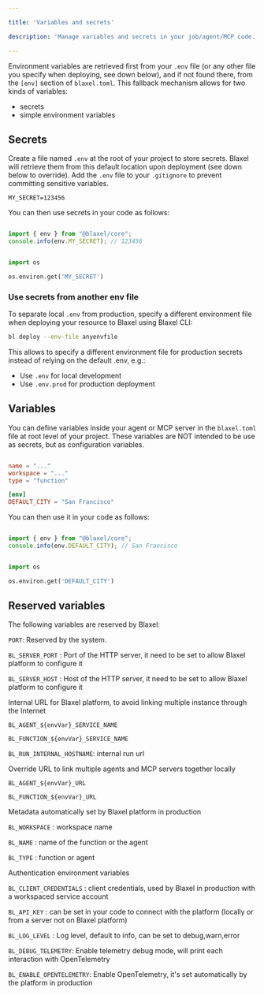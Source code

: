 ```yaml
---

title: 'Variables and secrets'

description: 'Manage variables and secrets in your job/agent/MCP code.'

---
```


Environment variables are retrieved first from your `.env` file (or any other file you specify when deploying, see down below), and if not found there, from the `[env]` section of `blaxel.toml`. This fallback mechanism allows for two kinds of variables:

- secrets
- simple environment variables

## Secrets

Create a file named `.env` at the root of your project to store secrets. Blaxel will retrieve them from this default location upon deployment (see down below to override). Add the `.env` file to your `.gitignore` to prevent committing sensitive variables. 

```
MY_SECRET=123456
```

You can then use secrets in your code as follows:

<CodeGroup>

```typescript TypeScript

import { env } from "@blaxel/core";
console.info(env.MY_SECRET); // 123456

```

```python Python

import os

os.environ.get('MY_SECRET') 

```

</CodeGroup>

### Use secrets from another env file

To separate local `.env` from production, specify a different environment file when deploying your resource to Blaxel using Blaxel CLI:

```bash
bl deploy --env-file anyenvfile
```

This allows to specify a different environment file for production secrets instead of relying on the default .env, e.g.:

- Use `.env` for local development
- Use `.env.prod` for production deployment

## Variables

You can define variables inside your agent or MCP server in the `blaxel.toml` file at root level of your project. These variables are NOT intended to be use as secrets, but as configuration variables.

```toml blaxel.toml {6}

name = "..."
workspace = "..."
type = "function"

[env]
DEFAULT_CITY = "San Francisco"

```

You can then use it in your code as follows:

<CodeGroup>

```typescript TypeScript

import { env } from "@blaxel/core";
console.info(env.DEFAULT_CITY); // San Francisco

```

```python Python

import os

os.environ.get('DEFAULT_CITY')

```

</CodeGroup>

## Reserved variables

The following variables are reserved by Blaxel:

`PORT`: Reserved by the system.

`BL_SERVER_PORT` : Port of the HTTP server, it need to be set to allow Blaxel platform to configure it

`BL_SERVER_HOST` : Host of the HTTP server, it need to be set to allow Blaxel platform to configure it

Internal URL for Blaxel platform, to avoid linking multiple instance through the Internet

`BL_AGENT_${envVar}_SERVICE_NAME`

`BL_FUNCTION_${envVar}_SERVICE_NAME`

`BL_RUN_INTERNAL_HOSTNAME`: internal run url

Override URL to link multiple agents and MCP servers together locally

`BL_AGENT_${envVar}_URL`

`BL_FUNCTION_${envVar}_URL`

Metadata automatically set by Blaxel platform in production

`BL_WORKSPACE` : workspace name

`BL_NAME` : name of the function or the agent

`BL_TYPE` : function or agent

Authentication environment variables

`BL_CLIENT_CREDENTIALS` : client credentials, used by Blaxel in production with a workspaced service account

`BL_API_KEY` : can be set in your code to connect with the platform (locally or from a server not on Blaxel platform)

`BL_LOG_LEVEL` : Log level, default to info, can be set to debug,warn,error

`BL_DEBUG_TELEMETRY`: Enable telemetry debug mode, will print each interaction with OpenTelemetry

`BL_ENABLE_OPENTELEMETRY`: Enable OpenTelemetry, it's set automatically by the platform in production